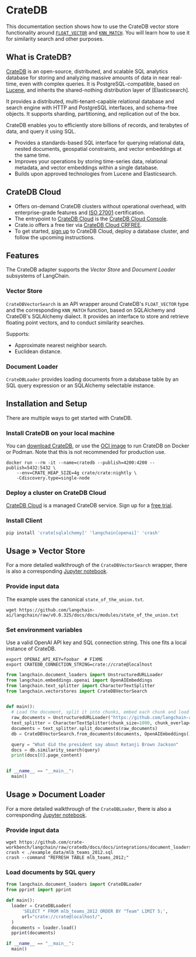 # CrateDB

This documentation section shows how to use the CrateDB vector store
functionality around [`FLOAT_VECTOR`] and [`KNN_MATCH`]. You will learn
how to use it for similarity search and other purposes.


## What is CrateDB?

[CrateDB] is an open-source, distributed, and scalable SQL analytics database
for storing and analyzing massive amounts of data in near real-time, even with
complex queries. It is PostgreSQL-compatible, based on [Lucene], and inherits
the shared-nothing distribution layer of [Elasticsearch].

It provides a distributed, multi-tenant-capable relational database and search
engine with HTTP and PostgreSQL interfaces, and schema-free objects. It supports
sharding, partitioning, and replication out of the box.

CrateDB enables you to efficiently store billions of records, and terabytes of
data, and query it using SQL.

- Provides a standards-based SQL interface for querying relational data, nested
  documents, geospatial constraints, and vector embeddings at the same time.
- Improves your operations by storing time-series data, relational metadata,
  and vector embeddings within a single database.
- Builds upon approved technologies from Lucene and Elasticsearch.


## CrateDB Cloud

- Offers on-demand CrateDB clusters without operational overhead, 
  with enterprise-grade features and [ISO 27001] certification.
- The entrypoint to [CrateDB Cloud] is the [CrateDB Cloud Console].
- Crate.io offers a free tier via [CrateDB Cloud CRFREE].
- To get started, [sign up] to CrateDB Cloud, deploy a database cluster,
  and follow the upcoming instructions.


## Features

The CrateDB adapter supports the _Vector Store_ and _Document Loader_
subsystems of LangChain.

### Vector Store

`CrateDBVectorSearch` is an API wrapper around CrateDB's `FLOAT_VECTOR` type
and the corresponding `KNN_MATCH` function, based on SQLAlchemy and CrateDB's
SQLAlchemy dialect. It provides an interface to store and retrieve floating
point vectors, and to conduct similarity searches.

Supports:
- Approximate nearest neighbor search.
- Euclidean distance.

### Document Loader

`CrateDBLoader` provides loading documents from a database table by an SQL
query expression or an SQLAlchemy selectable instance.


## Installation and Setup

There are multiple ways to get started with CrateDB.

### Install CrateDB on your local machine

You can [download CrateDB], or use the [OCI image] to run CrateDB on Docker or Podman.
Note that this is not recommended for production use.

```shell
docker run --rm -it --name=cratedb --publish=4200:4200 --publish=5432:5432 \
    --env=CRATE_HEAP_SIZE=4g crate/crate:nightly \
    -Cdiscovery.type=single-node
```

### Deploy a cluster on CrateDB Cloud

[CrateDB Cloud] is a managed CrateDB service. Sign up for a [free trial].

### Install Client

```bash
pip install 'crate[sqlalchemy]' 'langchain[openai]' 'crash'
```


## Usage » Vector Store

For a more detailed walkthrough of the `CrateDBVectorSearch` wrapper, there is also
a corresponding [Jupyter notebook](/docs/extras/integrations/vectorstores/cratedb.html).

### Provide input data
The example uses the canonical `state_of_the_union.txt`.
```shell
wget https://github.com/langchain-ai/langchain/raw/v0.0.325/docs/docs/modules/state_of_the_union.txt
```

### Set environment variables
Use a valid OpenAI API key and SQL connection string. This one fits a local instance of CrateDB.
```shell
export OPENAI_API_KEY=foobar  # FIXME
export CRATEDB_CONNECTION_STRING=crate://crate@localhost
```

```python
from langchain.document_loaders import UnstructuredURLLoader
from langchain.embeddings.openai import OpenAIEmbeddings
from langchain.text_splitter import CharacterTextSplitter
from langchain.vectorstores import CrateDBVectorSearch


def main():
  # Load the document, split it into chunks, embed each chunk and load it into the vector store.
  raw_documents = UnstructuredURLLoader("https://github.com/langchain-ai/langchain/raw/v0.0.325/docs/docs/modules/state_of_the_union.txt").load()
  text_splitter = CharacterTextSplitter(chunk_size=1000, chunk_overlap=0)
  documents = text_splitter.split_documents(raw_documents)
  db = CrateDBVectorSearch.from_documents(documents, OpenAIEmbeddings())

  query = "What did the president say about Ketanji Brown Jackson"
  docs = db.similarity_search(query)
  print(docs[0].page_content)


if __name__ == "__main__":
  main()
```


## Usage » Document Loader

For a more detailed walkthrough of the `CrateDBLoader`, there is also a corresponding
[Jupyter notebook](/docs/extras/integrations/document_loaders/cratedb.html).


### Provide input data
```shell
wget https://github.com/crate-workbench/langchain/raw/cratedb/docs/docs/integrations/document_loaders/example_data/mlb_teams_2012.sql
crash < ./example_data/mlb_teams_2012.sql
crash --command "REFRESH TABLE mlb_teams_2012;"
```

### Load documents by SQL query
```python
from langchain.document_loaders import CrateDBLoader
from pprint import pprint

def main():
  loader = CrateDBLoader(
      'SELECT * FROM mlb_teams_2012 ORDER BY "Team" LIMIT 5;',
      url="crate://crate@localhost/",
  )
  documents = loader.load()
  pprint(documents)

if __name__ == "__main__":
  main()
```


[CrateDB]: https://github.com/crate/crate
[CrateDB Cloud]: https://crate.io/product
[CrateDB Cloud Console]: https://console.cratedb.cloud/
[CrateDB Cloud CRFREE]: https://community.crate.io/t/new-cratedb-cloud-edge-feature-cratedb-cloud-free-tier/1402
[CrateDB SQLAlchemy dialect]: https://crate.io/docs/python/en/latest/sqlalchemy.html
[download CrateDB]: https://crate.io/download
[Elastisearch]: https://github.com/elastic/elasticsearch
[`FLOAT_VECTOR`]: https://crate.io/docs/crate/reference/en/master/general/ddl/data-types.html#float-vector
[free trial]: https://crate.io/lp-crfree?utm_source=langchain
[ISO 27001]: https://crate.io/blog/cratedb-elevates-its-security-standards-and-achieves-iso-27001-certification
[`KNN_MATCH`]: https://crate.io/docs/crate/reference/en/master/general/builtins/scalar-functions.html#scalar-knn-match
[Lucene]: https://github.com/apache/lucene
[OCI image]: https://hub.docker.com/_/crate
[sign up]: https://console.cratedb.cloud/
